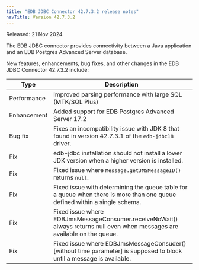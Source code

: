 ```yaml
---
title: "EDB JDBC Connector 42.7.3.2 release notes"
navTitle: Version 42.7.3.2
---
```


Released: 21 Nov 2024

The EDB JDBC connector provides connectivity between a Java application and an EDB Postgres Advanced Server database.

New features, enhancements, bug fixes, and other changes in the EDB JDBC Connector 42.7.3.2 include:

| Type                | Description                                                                                                                                                                                                                                                                                                                                                                                                                                                                                            
|---------------------|-----------------------------------------------------------------------------------------------------------------------------------------------------------------------------------------------------------------------------------------------------------------------------------|
| Performance         | Improved parsing performance with large SQL (MTK/SQL Plus)                                                                                                                                                                                                                        |                                                                                                                                                                                                                                                           
| Enhancement         | Added support for EDB Postgres Advanced Server 17.2                                                                                                                                                                                                                               |                                                                                                                                                                                                                                                                                                                                                                          
| Bug fix                 | Fixes an incompatibility issue with JDK 8 that found in version 42.7.3.1 of the `edb-jdbc18` driver.                                                                                                                                                                                                           |                                                   
| Fix                 | edb-jdbc installation should not install a lower JDK version when a higher version is installed.                                                                                                                                                                                  |                                                                                                                                                                                                                                                                                                                                                       
| Fix                 | Fixed issue where `Message.getJMSMessageID()` returns `null`.                                                                                                                                                                                                                         |                                                                                                                                                                                                                                                                                                                                                 
| Fix                 | Fixed issue with determining the queue table for a queue when there is more than one queue defined within a single schema.                                                                                                                                                        |                                                                                                                                                                                                                                                                                                                                                                                                     
| Fix                 | Fixed issue where EDBJmsMessageConsumer.receiveNoWait() always returns null even when messages are available on the queue.
| Fix                 | Fixed issue where EDBJmsMessageConsuder() [without time parameter] is supposed to block until a message is available.                                                                                                                                                                                                                                                                                 |                                                                                                                                                                                                                                                                            


                                     

 







